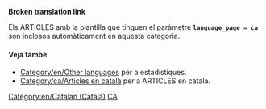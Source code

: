 '''Broken translation link'''{{en/-}}
{{en/Bilingual box| Ca
| En aquesta pàgina apareix una relació dels '''fitxers (arxius) en català''' en la wiki de OpenTTD.
| ''This page provides an index for a wide range of '''files in Catalan''' in OpenTTD Wiki.''}}

Els ARTICLES amb la plantilla {{s|Other_languages_files}} que tinguen el paràmetre '''<code>language_page = ca </code>''' son inclosos automàticament en aquesta categoria.

====Veja també====
*[[Category/en/Other languages]] per a estadístiques.
*[[Category/ca/Articles en català]] per a ARTICLES en català.

[[Category:en/Catalan (Català)]][[Category:en/Files in other languages|CA]]